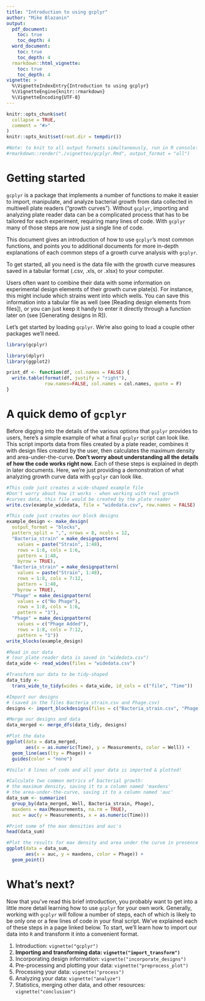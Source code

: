 ```yaml
---
title: "Introduction to using gcplyr"
author: "Mike Blazanin"
output: 
  pdf_document:
    toc: true
    toc_depth: 4
  word_document:
    toc: true
    toc_depth: 4
  rmarkdown::html_vignette:
    toc: true
    toc_depth: 4
vignette: >
  %\VignetteIndexEntry{Introduction to using gcplyr}
  %\VignetteEngine{knitr::rmarkdown}
  %\VignetteEncoding{UTF-8}
---
```


```r
knitr::opts_chunk$set(
  collapse = TRUE,
  comment = "#>"
)
knitr::opts_knit$set(root.dir = tempdir())

#Note: to knit to all output formats simultaneously, run in R console:
#rmarkdown::render("./vignettes/gcplyr.Rmd", output_format = "all")
```

# Getting started
`gcplyr` is a package that implements a number of functions to make it easier to import, manipulate, and analyze bacterial growth from data collected in multiwell plate readers ("growth curves"). Without `gcplyr`, importing and analyzing plate reader data can be a complicated process that has to be tailored for each experiment, requiring many lines of code. With `gcplyr` many of those steps are now just a single line of code.

This document gives an introduction of how to use `gcplyr`'s most common functions, and points you to additional documents for more in-depth explanations of each common steps of a growth curve analysis with `gcplyr`.

To get started, all you need is the data file with the growth curve measures saved in a tabular format (.csv, .xls, or .xlsx) to your computer.

Users often want to combine their data with some information on experimental design elements of their growth curve plate(s). For instance, this might include which strains went into which wells. You can save this information into a tabular file as well (see [Reading design elements from files]), or you can just keep it handy to enter it directly through a function later on (see [Generating designs in R]).

Let's get started by loading `gcplyr`. We're also going to load a couple other packages we'll need.

```r
library(gcplyr)

library(dplyr)
library(ggplot2)
```

```r
print_df <- function(df, col.names = FALSE) {
  write.table(format(df, justify = "right"),
              row.names=FALSE, col.names = col.names, quote = F)
}
```

# A quick demo of `gcplyr`
Before digging into the details of the various options that `gcplyr` provides to users, here's a simple example of what a final `gcplyr` script can look like. This script imports data from files created by a plate reader, combines it with design files created by the user, then calculates the maximum density and area-under-the-curve. **Don't worry about understanding all the details of how the code works right now.** Each of these steps is explained in depth in later documents. Here, we're just providing a demonstration of what analyzing growth curve data with `gcplyr` can look like.

```r
#This code just creates a wide-shaped example file
#Don't worry about how it works - when working with real growth
#curves data, this file would be created by the plate reader
write.csv(example_widedata, file = "widedata.csv", row.names = FALSE)

#This code just creates our block designs
example_design <- make_design(
  output_format = "blocks",
  pattern_split = ",", nrows = 8, ncols = 12,
  "Bacteria_strain" = make_designpattern(
    values = paste("Strain", 1:48),
    rows = 1:8, cols = 1:6,
    pattern = 1:48,
    byrow = TRUE),
  "Bacteria_strain" = make_designpattern(
    values = paste("Strain", 1:48),
    rows = 1:8, cols = 7:12,
    pattern = 1:48,
    byrow = TRUE),
  "Phage" = make_designpattern(
    values = c("No Phage"),
    rows = 1:8, cols = 1:6,
    pattern = "1"),
  "Phage" = make_designpattern(
    values = c("Phage Added"),
    rows = 1:8, cols = 7:12,
    pattern = "1"))
write_blocks(example_design)
```

```r
#Read in our data
# (our plate reader data is saved in "widedata.csv")
data_wide <- read_wides(files = "widedata.csv")

#Transform our data to be tidy-shaped
data_tidy <- 
  trans_wide_to_tidy(wides = data_wide, id_cols = c("file", "Time"))

#Import our designs
# (saved in the files Bacteria_strain.csv and Phage.csv)
designs <- import_blockdesigns(files = c("Bacteria_strain.csv", "Phage.csv"))

#Merge our designs and data
data_merged <- merge_dfs(data_tidy, designs)

#Plot the data
ggplot(data = data_merged,
       aes(x = as.numeric(Time), y = Measurements, color = Well)) +
  geom_line(aes(lty = Phage)) + 
  guides(color = "none")

#Voila! 8 lines of code and all your data is imported & plotted!

#Calculate two common metrics of bacterial growth:
# the maximum density, saving it to a column named 'maxdens'
# the area-under-the-curve, saving it to a column named 'auc'
data_sum <- summarize(
  group_by(data_merged, Well, Bacteria_strain, Phage),
  maxdens = max(Measurements, na.rm = TRUE),
  auc = auc(y = Measurements, x = as.numeric(Time)))

#Print some of the max densities and auc's
head(data_sum)

#Plot the results for max density and area under the curve in presence vs absence of phage
ggplot(data = data_sum,
       aes(x = auc, y = maxdens, color = Phage)) +
  geom_point()
```

# What's next?

Now that you've read this brief introduction, you probably want to get into a little more detail learning how to use `gcplyr` for your own work. Generally, working with `gcplyr` will follow a number of steps, each of which is likely to be only one or a few lines of code in your final script. We've explained each of these steps in a page linked below. To start, we'll learn how to import our data into `R` and transform it into a convenient format.

1. Introduction: `vignette("gcplyr")`
2. **Importing and transforming data: `vignette("import_transform")`**
3. Incorporating design information: `vignette("incorporate_designs")`
4. Pre-processing and plotting your data: `vignette("preprocess_plot")`
5. Processing your data: `vignette("process")`
6. Analyzing your data: `vignette("analyze")`
7. Statistics, merging other data, and other resources: `vignette("conclusion")`

